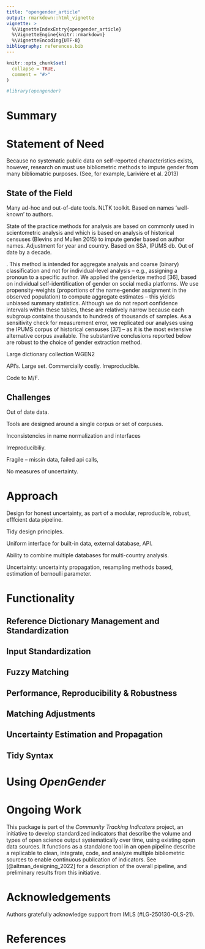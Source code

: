 ```yaml
---
title: "opengender_article"
output: rmarkdown::html_vignette
vignette: >
  %\VignetteIndexEntry{opengender_article}
  %\VignetteEngine{knitr::rmarkdown}
  %\VignetteEncoding{UTF-8}
bibliography: references.bib
---
```


```r
knitr::opts_chunk$set(
  collapse = TRUE,
  comment = "#>"
)
```

```r
#library(opengender)
```

# Summary

# Statement of Need

Because no systematic public data on self-reported characteristics exists, however, research on must use bibliometric methods to impute gender from many bibliomatric purposes. (See, for example, Larivière et al. 2013)

## State of the Field

Many ad-hoc and out-of-date tools. NLTK toolkit. Based on names 'well-known' to authors.

State of the practice methods for analysis are based on commonly used in scientometric analysis and which is based on analysis of historical censuses (Blevins and Mullen 2015) to impute gender based on author names. Adjustment for year and country. Based on SSA, IPUMS db. Out of date by a decade.

. This method is intended for aggregate analysis and coarse (binary) classification and not for individual-level analysis -- e.g., assigning a pronoun to a specific author. We applied the genderize method [36], based on individual self-identification of gender on social media platforms. We use propensity-weights (proportions of the name-gender assignment in the observed population) to compute aggregate estimates -- this yields unbiased summary statistics. Although we do not report confidence intervals within these tables, these are relatively narrow because each subgroup contains thousands to hundreds of thousands of samples. As a sensitivity check for measurement error, we replicated our analyses using the IPUMS corpus of historical censuses [37] -- as it is the most extensive alternative corpus available. The substantive conclusions reported below are robust to the choice of gender extraction method.

Large dictionary collection WGEN2

API's. Large set. Commercially costly. Irreproducible.

Code to M/F.

## Challenges

Out of date data.

Tools are designed around a single corpus or set of corpuses.

Inconsistencies in name normalization and interfaces

Irreproducibiliy.

Fragile -- missin data, failed api calls,

No measures of uncertainty.

# Approach

Design for honest uncertainty, as part of a modular, reproducible, robust, efffcient data pipeline.

Tidy design principles.

Uniform interface for built-in data, external database, API.

Ability to combine multiple databases for multi-country analysis.

Uncertainty: uncertainty propagation, resampling methods based, estimation of bernoulli parameter.

# Functionality

## Reference Dictionary Management and Standardization

## Input Standardization

## Fuzzy Matching

## Performance, Reproducibility & Robustness

## Matching Adjustments

## Uncertainty Estimation and Propagation

## Tidy Syntax

# Using *OpenGender*

# Ongoing Work

This package is part of the *Community Tracking Indicators* project, an initiative to develop standardized indicators that describe the volume and types of open science output systematically over time, using existing open data sources. It functions as a standalone tool in an open pipeline describe a replicable to clean, integrate, code, and analyze multiple bibliometric sources to enable continuous publication of indicators. See [@altman_designing_2022] for a description of the overall pipeline, and preliminary results from this initiative.

# Acknowledgements

Authors gratefully acknowledge support from IMLS (#LG-250130-OLS-21).

# References
